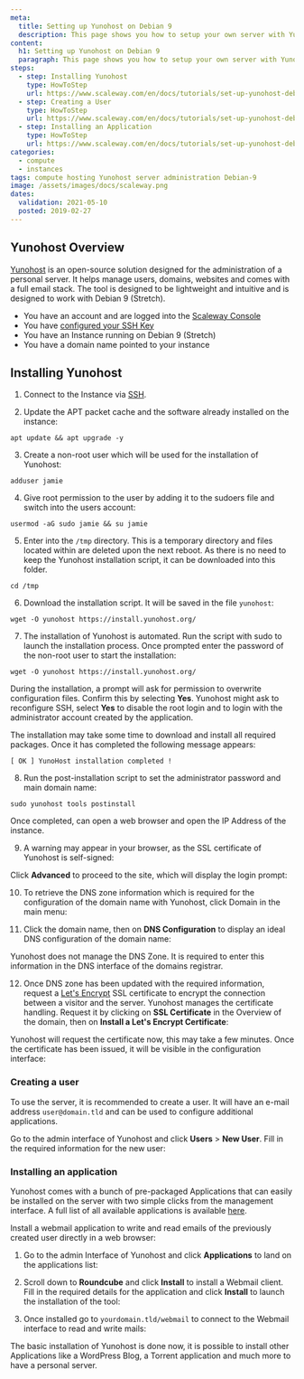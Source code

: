 ```yaml
---
meta:
  title: Setting up Yunohost on Debian 9
  description: This page shows you how to setup your own server with Yunohost
content:
  h1: Setting up Yunohost on Debian 9
  paragraph: This page shows you how to setup your own server with Yunohost
steps:
  - step: Installing Yunohost
    type: HowToStep
    url: https://www.scaleway.com/en/docs/tutorials/set-up-yunohost-debian/#-Installing-Yunohost
  - step: Creating a User
    type: HowToStep
    url: https://www.scaleway.com/en/docs/tutorials/set-up-yunohost-debian/#-Creating-a-User
  - step: Installing an Application
    type: HowToStep
    url: https://www.scaleway.com/en/docs/tutorials/set-up-yunohost-debian/#-Installing-an-Application
categories:
  - compute
  - instances
tags: compute hosting Yunohost server administration Debian-9
image: /assets/images/docs/scaleway.png
dates:
  validation: 2021-05-10
  posted: 2019-02-27
---
```


## Yunohost Overview

[Yunohost](https://yunohost.org/) is an open-source solution designed for the administration of a personal server. It helps manage users, domains, websites and comes with a full email stack. The tool is designed to be lightweight and intuitive and is designed to work with Debian 9 (Stretch).

<Message type="requirement">

- You have an account and are logged into the [Scaleway Console](https://console.scaleway.com)
- You have [configured your SSH Key](/console/my-project/how-to/create-ssh-key/)
- You have an Instance running on Debian 9 (Stretch)
- You have a domain name pointed to your instance

</Message>

## Installing Yunohost

1. Connect to the Instance via [SSH](https://www.scaleway.com/docs/create-and-connect-to-your-server/#-Logging-into-the-Instance).

2. Update the APT packet cache and the software already installed on the instance:

  ```
  apt update && apt upgrade -y
  ```

3. Create a non-root user which will be used for the installation of Yunohost:

  ```
  adduser jamie
  ```

4. Give root permission to the user by adding it to the sudoers file and switch into the users account:

  ```
  usermod -aG sudo jamie && su jamie
  ```

5. Enter into the `/tmp` directory. This is a temporary directory and files located within are deleted upon the next reboot. As there is no need to keep the Yunohost installation script, it can be downloaded into this folder.

  ```
  cd /tmp
  ```

6. Download the installation script. It will be saved in the file `yunohost`:

  ```
  wget -O yunohost https://install.yunohost.org/
  ```

7. The installation of Yunohost is automated. Run the script with sudo to launch the installation process. Once prompted enter the password of the non-root user to start the installation:

  ```
  wget -O yunohost https://install.yunohost.org/
  ```

  During the installation, a prompt will ask for permission to overwrite configuration files. Confirm this by selecting **Yes**.
  Yunohost might ask to reconfigure SSH, select **Yes** to disable the root login and to login with the administrator account created by the application.

  The installation may take some time to download and install all required packages. Once it has completed the following message appears:

  ```
  [ OK ] YunoHost installation completed !
  ```

8. Run the post-installation script to set the administrator password and main domain name:

  ```
  sudo yunohost tools postinstall
  ```

  Once completed, can open a web browser and open the IP Address of the instance.

9. A warning may appear in your browser, as the SSL certificate of Yunohost is self-signed:

  <Lightbox src="scaleway-yunohost_01.png" alt="" />

  Click **Advanced** to proceed to the site, which will display the login prompt:

  <Lightbox src="scaleway-yunohost_02.png" alt="" />

10. To retrieve the DNS zone information which is required for the configuration of the domain name with Yunohost, click Domain in the main menu:

  <Lightbox src="scaleway-yunohost_03.png" alt="" />

11. Click the domain name, then on **DNS Configuration** to display an ideal DNS configuration of the domain name:

  <Lightbox src="scaleway-yunohost_04.png" alt="" />

  <Message type="important">

  Yunohost does not manage the DNS Zone. It is required to enter this information in the DNS interface of the domains registrar.

  </Message>

12. Once DNS zone has been updated with the required information, request a [Let's Encrypt](https://letsencrypt.org) SSL certificate to encrypt the connection between a visitor and the server. Yunohost manages the certificate handling. Request it by clicking on **SSL Certificate** in the Overview of the domain, then on **Install a Let's Encrypt Certificate**:

  <Lightbox src="scaleway-yunohost_07.png" alt="" />

  Yunohost will request the certificate now, this may take a few minutes. Once the certificate has been issued, it will be visible in the configuration interface:

  <Lightbox src="scaleway-yunohost_08.png" alt="" />

### Creating a user

To use the server, it is recommended to create a user. It will have an e-mail address `user@domain.tld` and can be used to configure additional applications.

Go to the admin interface of Yunohost and click **Users** > **New User**. Fill in the required information for the new user:

  <Lightbox src="scaleway-yunohost_09.png" alt="" />

### Installing an application

Yunohost comes with a bunch of pre-packaged Applications that can easily be installed on the server with two simple clicks from the management interface. A full list of all available applications is available [here](https://yunohost.org/#/apps).

Install a webmail application to write and read emails of the previously created user directly in a web browser:

1. Go to the admin Interface of Yunohost and click **Applications** to land on the applications list:

  <Lightbox src="scaleway-yunohost_10.png" alt="" />

2. Scroll down to **Roundcube** and click **Install** to install a Webmail client. Fill in the required details for the application and click **Install** to launch the installation of the tool:

  <Lightbox src="scaleway-yunohost_11.png" alt="" />

3. Once installed go to `yourdomain.tld/webmail` to connect to the Webmail interface to read and write mails:

  <Lightbox src="scaleway-yunohost_12.png" alt="" />

The basic installation of Yunohost is done now, it is possible to install other Applications like a WordPress Blog, a Torrent application and much more to have a personal server.
